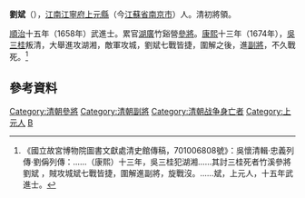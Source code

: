 '''劉斌'''（{{bd|17世纪|？|1674年||Liu劉}}），[[江南省|江南]][[江寧府|江寧府]][[上元縣|上元縣]]（今[[江蘇省|江蘇省]][[南京市|南京市]]）人。清初將領。

[[順治|順治]]十五年（1658年）武進士。累官[[湖廣|湖廣]]竹谿營[[參將|參將]]。[[康熙|康熙]]十三年（1674年），[[吳三桂|吳三桂]]叛清，大舉進攻湖湘，敵軍攻城，劉斌七戰皆捷，圍解之後，進[[副將|副將]]，不久戰死。<ref>《國立故宮博物院圖書文獻處清史館傳稿，701006808號》：吳懷清輯·忠義列傳·劉偁列傳：……（康熙）十三年，吳三桂犯湖湘……其討三桂死者竹溪參將 劉斌 ，賊攻城斌七戰皆捷，圍解進副將，旋戰沒。……斌，上元人，十五年武進士。</ref>

==參考資料==
{{reflist}}

{{順治十五年戊戌科武殿試金榜}}
{{DEFAULTSORT:Liu劉}}
[[Category:清朝參將|Category:清朝參將]]
[[Category:清朝副將|Category:清朝副將]]
[[Category:清朝战争身亡者|Category:清朝战争身亡者]]
[[Category:上元人|Category:上元人]]
[[Category:刘姓|B]]
